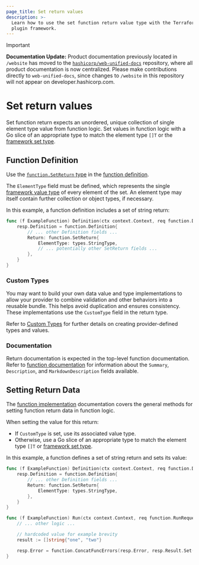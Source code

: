 ```yaml
---
page_title: Set return values
description: >-
  Learn how to use the set function return value type with the Terraform
  plugin framework.
---
```


> [!IMPORTANT]  
> **Documentation Update:** Product documentation previously located in `/website` has moved to the [`hashicorp/web-unified-docs`](https://github.com/hashicorp/web-unified-docs) repository, where all product documentation is now centralized. Please make contributions directly to `web-unified-docs`, since changes to `/website` in this repository will not appear on developer.hashicorp.com.

# Set return values

Set function return expects an unordered, unique collection of single element type value from function logic. Set values in function logic with a Go slice of an appropriate type to match the element type `[]T` or the [framework set type](/terraform/plugin/framework/handling-data/types/set).

## Function Definition

Use the [`function.SetReturn` type](https://pkg.go.dev/github.com/hashicorp/terraform-plugin-framework/function#SetReturn) in the [function definition](/terraform/plugin/framework/functions/implementation#definition-method).

The `ElementType` field must be defined, which represents the single [framework value type](/terraform/plugin/framework/handling-data/types) of every element of the set. An element type may itself contain further collection or object types, if necessary.

In this example, a function definition includes a set of string return:

```go
func (f ExampleFunction) Definition(ctx context.Context, req function.DefinitionRequest, resp *function.DefinitionResponse) {
    resp.Definition = function.Definition{
        // ... other Definition fields ...
        Return: function.SetReturn{
            ElementType: types.StringType,
            // ... potentially other SetReturn fields ...
        },
    }
}
```

### Custom Types

You may want to build your own data value and type implementations to allow your provider to combine validation and other behaviors into a reusable bundle. This helps avoid duplication and ensures consistency. These implementations use the `CustomType` field in the return type.

Refer to [Custom Types](/terraform/plugin/framework/handling-data/types/custom) for further details on creating provider-defined types and values.

### Documentation

Return documentation is expected in the top-level function documentation. Refer to [function documentation](/terraform/plugin/framework/functions/documentation) for information about the `Summary`, `Description`, and `MarkdownDescription` fields available.

## Setting Return Data

The [function implementation](/terraform/plugin/framework/functions/implementation) documentation covers the general methods for setting function return data in function logic.

When setting the value for this return:

* If `CustomType` is set, use its associated value type.
* Otherwise, use a Go slice of an appropriate type to match the element type `[]T` or [framework set type](/terraform/plugin/framework/handling-data/types/set).

In this example, a function defines a set of string return and sets its value:

```go
func (f ExampleFunction) Definition(ctx context.Context, req function.DefinitionRequest, resp *function.DefinitionResponse) {
    resp.Definition = function.Definition{
        // ... other Definition fields ...
        Return: function.SetReturn{
            ElementType: types.StringType,
        },
    }
}

func (f ExampleFunction) Run(ctx context.Context, req function.RunRequest, resp *function.RunResponse) {
    // ... other logic ...

    // hardcoded value for example brevity
    result := []string{"one", "two"}

    resp.Error = function.ConcatFuncErrors(resp.Error, resp.Result.Set(ctx, &result))
}
```
